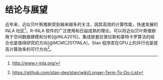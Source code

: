 # 结论与展望

近年来，近似贝叶斯推断受到越来越多的关注，因其高效的计算性能，快速发展的 INLA 社区^[<http://www.r-inla.org/>]，R-INLA 软件的广泛使用和日益成熟的理论。可以将近似贝叶斯推断用于空间数据建模和分析[@INLA2015]，集成嵌套拉普拉斯和蒙特卡罗算法的结合也是值得研究的方向[@MCMC2017INLA]，Stan 程序库在GPU上的并行也是提高计算效率的可行方向^[<https://github.com/stan-dev/stan/wiki/Longer-Term-To-Do-List>]。

